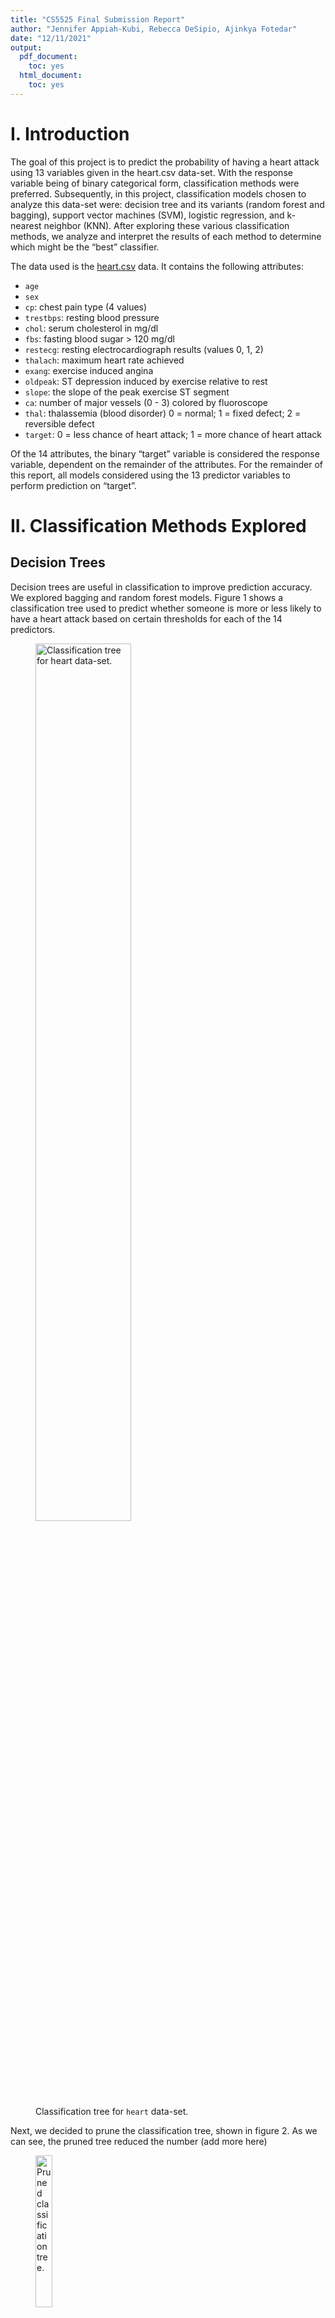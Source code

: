 ```yaml
---
title: "CS5525 Final Submission Report"
author: "Jennifer Appiah-Kubi, Rebecca DeSipio, Ajinkya Fotedar"
date: "12/11/2021"
output: 
  pdf_document:
    toc: yes
  html_document:
    toc: yes
---
```



# I. Introduction

The goal of this project is to predict the probability of having a heart attack using 13 variables given in the heart.csv data-set. With the response variable being of binary categorical form, classification methods were preferred. Subsequently, in this project, classification models chosen to analyze this data-set were: decision tree and its variants (random forest and bagging), support vector machines (SVM), logistic regression, and k-nearest neighbor (KNN). After exploring these various classification methods, we analyze and interpret the results of each method to determine which might be the “best” classifier. 

The data used is the [heart.csv](https://www.kaggle.com/nareshbhat/health-care-data-set-on-heart-attack-possibility) data. It contains the following attributes:

  - `age`
  - `sex`
  - `cp`: chest pain type (4 values)
  - `trestbps`: resting blood pressure
  - `chol`: serum cholesterol in mg/dl
  - `fbs`: fasting blood sugar > 120 mg/dl
  - `restecg`: resting electrocardiograph results (values 0, 1, 2)
  - `thalach`: maximum heart rate achieved
  - `exang`: exercise induced angina
  - `oldpeak`: ST depression induced by exercise relative to rest
  - `slope`: the slope of the peak exercise ST segment
  - `ca`: number of major vessels (0 - 3) colored by fluoroscope
  - `thal`: thalassemia (blood disorder) 0 = normal; 1 = fixed defect; 2 = reversible defect
  - `target`: 0 = less chance of heart attack; 1 = more chance of heart attack
  
Of the 14 attributes, the binary "target" variable is considered the response variable, dependent on the remainder of the attributes. For the remainder of this report, all models considered using the 13 predictor variables to perform prediction on "target".


# II. Classification Methods Explored

## Decision Trees

Decision trees are useful in classification to improve prediction accuracy. We explored bagging and random forest models. Figure 1 shows a classification tree used to predict whether someone is more or less likely to have a heart attack based on certain thresholds for each of the 14 predictors. 

![Classification tree for `heart` data-set.](classification_tree_original.png){height=60%}


Next, we decided to prune the classification tree, shown in figure 2. As we can see, the pruned tree reduced the number (add more here)

![Pruned classification tree.](classification_tree_pruned.png){height=25%}

We can also look at the prediction accuracy (??) for both the original (see figure 3) and pruned trees and compare the outputted results.

![Prediction accuracy of the original tree (left) compared to the pruned tree (right).](pruned_vs_original_table.png){height=6%}


### Bagging:

Next, we used bagging, which is useful to reduce the variance and improve the prediction accuracy. The results of bagging are shown in figure 4. Given these results, we can conclude that thalassemia and chest pain type of the two most important attributes.  

![The side-by-side plots show the variables of importance in heart attack predictability. The table in the top-right shows the prediction accuracy for bagging.](bagging_plots.png){height=20%}

### Random Forest:
Finally, random forest was used to improve upon bagging and further improve prediction accuracy, shown in figure 5. We can see that after performing random forest, the variables of importance have changed. While thalassemia and chest pain type are still important, the random forest analysis shows that maximum heart rate achieved and number of major vessels are also of importance.

![The side-by-side plots show the variables of importance in heart attack predictability. The table in the top-right shows the prediction accuracy for random forest.](randomforest_plots.png){height=20%}

Random Forest Plots

![Accuracy plot.](rf_accuracy_plot.png){height=20%}

![Random Forest variables of importance.](rf_best_plots.png){height=20%}

\newpage

## Support Vector Machines

SVM is a supervised classification method that separates data using *hyperplanes*, which act as a decision boundary between the various classes. Here we use a classifier for predicting whether a patient is suffering from any heart disease or not. 

### Model Training and Accuracy:

We first train a linear classifier with the help of a *train control* method that uses *repeated cross-validation*, and then calculate prediction accuracy (77.8%) using a *confusion matrix*.

```r
library(knitr)
include_graphics("./confusion_matrix.png")
```

### Choosing Different Costs:

In order to improve model performance, we play with *Cost (C)* values in our classifier. For this we define a grid with specific *C* values. We then train our model again using the new *C* values. Our prediction accuracy is the most (84.5%) when $C = 5$, reflected in the plot below.

```r
include_graphics("./svm_accuracy_plot.png")
```

### Tuned Model:

Finally, we test the model for the same *C* values. We do this by using *predict* over the *tuned* training model and the testing data-set, and checking the accuracy using the *confusion matrix*. We note that this ends up giving a higher accuracy rate (78.9%). 

```r
include_graphics("./confusion_matrix_tuned.png")
```

\newpage

## KNN

The K-nearest neighbors algorithm is a simple algorithm that closely follows the concept of the Bayes classifier. For a given data, with predictor variables, $X$, and a response variable, $y$ with $k$ classes, the Bayes classifier seeks to first establish a conditional probability of the classes of $y$ given $X$. With a new observation, $x_n$, the prediction made is the class $j$ with the highest conditional probability given $x_n$. 

Establishing a conditional distribution for the data at hand may be impossible. Consequently, the KNN algorithm uses a frequentist approach to establish a conditional probability distribution for only subsets of the data. For a new observation $x_n$, the KNN algorithm finds the distance from $x_n$ to each of the points in $X$, selecting the $k$ nearest points. These are the $k$ nearest neighbors of $x_n$. Let $y^{(kn)}$ be the classes of the $k$ nearest neighbors of $x_n$. With this subset of data points, a conditional probability is calculated as in (\ref{eqn:j1}). 
\begin{equation}
  Pr(Y=j|X=x_n) = \frac{1}{k} \sum_{y_i\in y^{kn}}{I(y_i=j)}
  \label{eqn:j1}
\end{equation}

In (\ref{eqn:j1}), $I$ is the indicator function that evaluates to 1 if the condition holds, and 0 if otherwise. Thus, (\ref{eqn:j1}) determines a frequency, which also is the conditional probability given $x_n$ for each class $j$ of the response variable. The predicted class, therefore, is $j$ such that Pr(Y=j|X=x_n) is maximum. 

The KNN algorithm is applied to the normalized heart.csv data set, using an optimum value of $k=12$. The confusion matrix obtained is as shown below, and the accuracy obtained is 0.789. 

![Results of KNN classfication with normalize data.](KNN_norm.PNG){height=6%}

As $k$ is a hyper-parameter, it must be determined a priori. Through a 5-fold cross-validation, different values of $k$ are applied and the optimal is chosen. As observed from below, the best value of $k$ is 5. This was used in the remainder of the KNN study. 

Considering that the KNN algorithm works by finding the distance of the new data point from the $k$ nearest points, it is likely that the effect of certain parameters which are on a higher scale will become dominant over others on a lower scale. This potentially affects the accuracy of prediction. It is therefore useful that the data is normalized prior to performing KNN. In this study, the Euclidean distance was used, and normalization applied as follows. Let $X$ be the data set of parameters, and let $X_{min}$ be the $1\times p$ minimum vector of $X$. Also, let $X_{max}$ be the $1\times p$ column-wise maximum vector of $X$. Then, in this application, for each data point, $X_i$, normalization is performed according to (\ref{eqn:j2}).
\begin{equation}
  X_{inorm}  = \frac{X_i - X_{min}}{X_{max} - X_{min}}
  \label{eqn:j2}
\end{equation}

Without normalization, the following prediction table was obtained for an optimal $k=5$. The corresponding accuracy is 0.684.

![Results of KNN prediction from unnormalized data.](KNN unormalized.PNG){height=6%}

In an earlier section, the accuracy of the KNN algorithm applied to the normalized data was 0.789. Compared to the accuracy of the un-normalized data, one can see an improvement of over 15% accuracy. This underscores the need for normalization of data for especially distance-based algorithms such as the KNN.

## Logistic Regression

LR predicts whether something is *True* or *False* instead of predicting something continuous. Here, we try to predict the probability that a person will get a heart disease or not.

### Pre-processing Data:

For accurate predictions, we first process the raw data and convert a significant chunk of the variables into factors.

```r
include_graphics(c("./raw_data.png", "./processed_data.png"))
```

### Comparing Models:

We now compared the $R^2$, `AIC`, and `BIC` values of the two models - one with only age as the independent variable and another with all the variables. The second model is the better model since it has a higher $R^2$ and a lower `BIC`, which is an indicator of a better fit. We note that since the median age in our data-set is 55, it makes sense why it *is not* a statistically significant variable in our complex model (that covers all variables). With an `AIC` value of 225.6 (versus 396.8), the second model is again, a better fit.

```r
include_graphics(c("./simple_logistic_model.png", "./complex_logistic_model.png"))
```

### Predicting Probability of Heart Disease:

We plot the probability of predicting whether a person in our data-set has a heart disease. The upper-right portion of the logistic curve (cyan) shows the probability a person *will* get a heart disease. The bottom-right portion of the logistic curve (light orange) shows the probability a person *will not* get a heart disease.   

```r
include_graphics("./logistic_prediction.png")
```

### Model Accuracy:

Finally, we train the second model and predict its accuracy (77.8%) with a *confusion matrix*.

```r
include_graphics("./logistic_accuracy.png")
```

\newpage

# III. Analysis



# IV. Conclusion

# V. References


